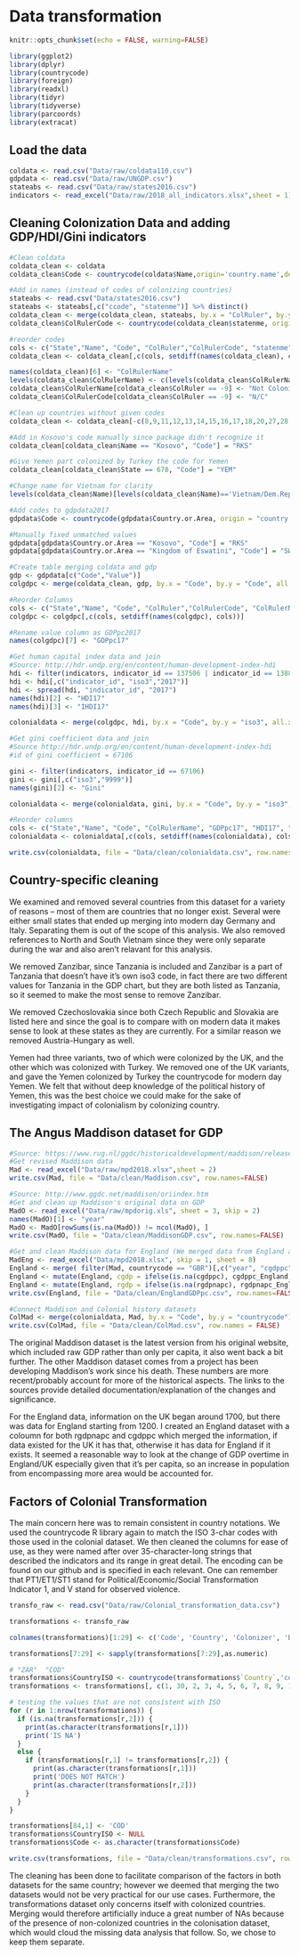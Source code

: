 # Data transformation

```r
knitr::opts_chunk$set(echo = FALSE, warning=FALSE)
```


```r
library(ggplot2)
library(dplyr)
library(countrycode)
library(foreign)
library(readxl)
library(tidyr)
library(tidyverse)
library(parcoords)
library(extracat)
```


## Load the data
```r
coldata <- read.csv("Data/raw/coldata110.csv")
gdpdata <- read.csv("Data/raw/UNGDP.csv")
stateabs <- read.csv("Data/raw/states2016.csv")
indicators <- read_excel("Data/raw/2018_all_indicators.xlsx",sheet = 1)
```

## Cleaning Colonization Data and adding GDP/HDI/Gini indicators
```r

#Clean coldata
coldata_clean <- coldata
coldata_clean$Code <- countrycode(coldata$Name,origin='country.name',destination = 'iso3c')

#Add in names (instead of codes of colonizing countries)
stateabs <- read.csv("Data/states2016.csv")
stateabs <- stateabs[,c("ccode", "statenme")] %>% distinct()
coldata_clean <- merge(coldata_clean, stateabs, by.x = "ColRuler", by.y = "ccode", all.x = TRUE)
coldata_clean$ColRulerCode <- countrycode(coldata_clean$statenme, origin = "country.name", destination = "iso3c")

#reorder codes
cols <- c("State","Name", "Code", "ColRuler","ColRulerCode", "statenme")
coldata_clean <- coldata_clean[,c(cols, setdiff(names(coldata_clean), cols))]

names(coldata_clean)[6] <- "ColRulerName"
levels(coldata_clean$ColRulerName) <- c(levels(coldata_clean$ColRulerName), "Not Colonized")
coldata_clean$ColRulerName[coldata_clean$ColRuler == -9] <- "Not Colonized"
coldata_clean$ColRulerCode[coldata_clean$ColRuler == -9] <- "N/C"

#Clean up countries without given codes
coldata_clean <- coldata_clean[-c(8,9,11,12,13,14,15,16,17,18,20,27,28,30,31,32,43,89,91,132,173),]

#Add in Kosovo's code manually since package didn't recognize it
coldata_clean[coldata_clean$Name == "Kosovo", "Code"] = "RKS"

#Give Yemen part colonized by Turkey the code for Yemen
coldata_clean[coldata_clean$State == 678, "Code"] = "YEM"

#Change name for Vietnam for clarity
levels(coldata_clean$Name)[levels(coldata_clean$Name)=='Vietnam/Dem.Rep.Vietnam (North)'] <- 'Vietnam'

#Add codes to gdpdata2017
gdpdata$Code <- countrycode(gdpdata$Country.or.Area, origin = "country.name", destination = "iso3c")

#Manually fixed unmatched values
gdpdata[gdpdata$Country.or.Area == "Kosovo", "Code"] = "RKS"
gdpdata[gdpdata$Country.or.Area == "Kingdom of Eswatini", "Code"] = "SWZ"

#Create table merging coldata and gdp
gdp <- gdpdata[c("Code","Value")]
colgdpc <- merge(coldata_clean, gdp, by.x = "Code", by.y = "Code", all.x = TRUE)

#Reorder Columns
cols <- c("State","Name", "Code", "ColRuler","ColRulerCode", "ColRulerName", "Value")
colgdpc <- colgdpc[,c(cols, setdiff(names(colgdpc), cols))]

#Rename value column as GDPpc2017
names(colgdpc)[7] <- "GDPpc17"

#Get human capital index data and join
#Source: http://hdr.undp.org/en/content/human-development-index-hdi
hdi <- filter(indicators, indicator_id == 137506 | indicator_id == 138806)
hdi <- hdi[,c("indicator_id", "iso3","2017")]
hdi <- spread(hdi, "indicator_id", "2017")
names(hdi)[2] <- "HDI17"
names(hdi)[3] <- "IHDI17"

colonialdata <- merge(colgdpc, hdi, by.x = "Code", by.y = "iso3", all.x = TRUE)

#Get gini coefficient data and join
#Source http://hdr.undp.org/en/content/human-development-index-hdi
#id of gini coefficient = 67106

gini <- filter(indicators, indicator_id == 67106)
gini <- gini[,c("iso3","9999")]
names(gini)[2] <- "Gini"

colonialdata <- merge(colonialdata, gini, by.x = "Code", by.y = "iso3", all.x = TRUE)

#Reorder columns
cols <- c("State","Name", "Code", "ColRulerName", "GDPpc17", "HDI17", "IHDI17", "Gini")
colonialdata <- colonialdata[,c(cols, setdiff(names(colonialdata), cols))]

write.csv(colonialdata, file = "Data/clean/colonialdata.csv", row.names=FALSE)
```

## Country-specific cleaning

We examined and removed several countries from this dataset for a variety of reasons -- most of them are countries that no longer exist. Several were either small states that ended up merging into modern day Germany and Italy. Separating them is out of the scope of this analysis. We also removed references to North and South Vietnam since they were only separate during the war and also aren't relavant for this analysis.

We removed Zanzibar, since Tanzania is included and Zanzibar is a part of Tanzania that doesn't have it's own iso3 code, in fact there are two different values for Tanzania in the GDP chart, but they are both listed as Tanzania, so it seemed to make the most sense to remove Zanzibar.

We removed Czechoslovakia since both Czech Republic and Slovakia are listed here and since the goal is to compare with on modern data it makes sense to look at these states as they are currently. For a similar reason we removed Austria-Hungary as well.

Yemen had three variants, two of which were colonized by the UK, and the other which was colonized with Turkey. We removed one of the UK variants, and gave the Yemen colonized by Turkey the countrycode for modern day Yemen. We felt that without deep knowledge of the political history of Yemen, this was the best choice we could make for the sake of investigating impact of colonialism by colonizing country.

## The Angus Maddison dataset for GDP

```r
#Source: https://www.rug.nl/ggdc/historicaldevelopment/maddison/releases/maddison-project-database-2018
#Get revised Maddison data
Mad <- read_excel("Data/raw/mpd2018.xlsx",sheet = 2)
write.csv(Mad, file = "Data/clean/Maddison.csv", row.names=FALSE)

#Source: http://www.ggdc.net/maddison/oriindex.htm
#Get and clean up Maddison's original data on GDP
MadO <- read_excel("Data/raw/mpdorig.xls", sheet = 3, skip = 2)
names(MadO)[1] <- "year"
MadO <- MadO[rowSums(is.na(MadO)) != ncol(MadO), ]
write.csv(MadO, file = "Data/clean/MaddisonGDP.csv", row.names=FALSE)

#Get and clean Maddison data for England (We merged data from England and the UK since information was available for England for a longer period)
MadEng <- read_excel("Data/mpd2018.xlsx", skip = 1, sheet = 8)
England <- merge( filter(Mad, countrycode == "GBR")[,c("year", "cgdppc", "rgdpnapc")], MadEng[,c("year", "cgdppc_England", "rgdpnapc_England")], by.x = "year", by.y = "year", all = TRUE)
England <- mutate(England, cgdp = ifelse(is.na(cgdppc), cgdppc_England, cgdppc ))
England <- mutate(England, rgdp = ifelse(is.na(rgdpnapc), rgdpnapc_England, rgdpnapc ))
write.csv(England, file = "Data/clean/EnglandGDPpc.csv", row.names=FALSE)

#Connect Maddison and Colonial history datasets
ColMad <- merge(colonialdata, Mad, by.x = "Code", by.y = "countrycode")
write.csv(ColMad, file = "Data/clean/ColMad.csv", row.names = FALSE)
```

The original Maddison dataset is the latest version from his original website, which included raw GDP rather than only per capita, it also went back a bit further. The other Maddison dataset comes from a project has been developing Maddison's work since his death. These numbers are more recent/probably account for more of the historical aspects. The links to the sources provide detailed documentation/explanation of the changes and significance.

For the England data, information on the UK began around 1700, but there was data for England starting from 1200. I created an England dataset with a coloumn for both rgdpnapc and cgdppc which merged the information, if data existed for the UK it has that, otherwise it has data for England if it exists. It seemed a reasonable way to look at the change of GDP overtime in England/UK especially given that it's per capita, so an increase in population from encompassing more area would be accounted for.


## Factors of Colonial Transformation

The main concern here was to remain consistent in country notations. We used the countrycode R library again to match the ISO 3-char codes with those used in the colonial dataset. We then cleaned the columns for ease of use, as they were named after over 35-character-long strings that described the indicators and its range in great detail. The encoding can be found on our github and is specified in each relevant. One can remember that PT1/ET1/ST1 stand for Political/Economic/Social Transformation Indicator 1, and V stand for observed violence.

```r
transfo_raw <- read.csv("Data/raw/Colonial_transformation_data.csv")

transformations <- transfo_raw

colnames(transformations)[1:29] <- c('Code', 'Country', 'Colonizer', 'Beginning', 'End', 'Duration', 'VC', 'VR', 'VI', 'V Total', 'PT1','PT2','PT3','PT4','ET1','ET2','ET3','ET4','ET5','ET6','ET7','ST1','ST2','ST3','ST4', 'PT Level', 'ET Level', 'ST Level', 'CT Level')

transformations[7:29] <- sapply(transformations[7:29],as.numeric)
```


```r
# "ZAR"  "COD" 
transformations$CountryISO <- countrycode(transformations$`Country`,'country.name','iso3c')
transformations <- transformations[, c(1, 30, 2, 3, 4, 5, 6, 7, 8, 9, 10, 11, 12, 13, 14, 15, 16, 17, 18, 19, 20, 21, 22, 23, 24, 25, 26, 27, 28, 29)]

# testing the values that are not consistent with ISO
for (r in 1:nrow(transformations)) {
  if (is.na(transformations[r,2])) {
    print(as.character(transformations[r,1]))
    print('IS NA')
  }
  else {
    if (transformations[r,1] != transformations[r,2]) {
      print(as.character(transformations[r,1]))
      print('DOES NOT MATCH')
      print(as.character(transformations[r,2]))
    }
  }
}

transformations[84,1] <- 'COD'
transformations$CountryISO <- NULL
transformations$Code <- as.character(transformations$Code)

```


```r
write.csv(transformations, file = "Data/clean/transformations.csv", row.names=FALSE)
```

The cleaning has been done to facilitate comparison of the factors in both datasets for the same country; however we deemed that merging the two datasets would not be very practical for our use cases. Furthermore, the transformations dataset only concerns itself with colonized countries. Merging would therefore artificially induce a great number of NAs because of the presence of non-colonized countries in the colonisation dataset, which would cloud the missing data analysis that follow. So, we chose to keep them separate.